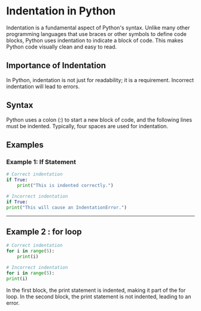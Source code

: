 # Indentation in Python

Indentation is a fundamental aspect of Python's syntax. Unlike many other programming languages that use braces or other symbols to define code blocks, Python uses indentation to indicate a block of code. This makes Python code visually clean and easy to read.

## Importance of Indentation

In Python, indentation is not just for readability; it is a requirement. Incorrect indentation will lead to errors.

## Syntax

Python uses a colon (:) to start a new block of code, and the following lines must be indented. Typically, four spaces are used for indentation.

## Examples

### Example 1: If Statement

```python copy showLineNumbers
# Correct indentation
if True:
    print("This is indented correctly.")

# Incorrect indentation
if True:
print("This will cause an IndentationError.")
```
---
## Example 2 : for loop

```python copy showLineNumbers
# Correct indentation
for i in range(5):
    print(i)

# Incorrect indentation
for i in range(5):
print(i)

```
In the first block, the print statement is indented, making it part of the for loop. In the second block, the print statement is not indented, leading to an error.